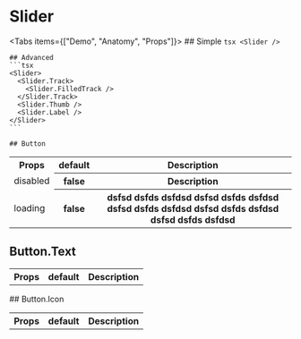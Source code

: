 
# Slider

<Tabs items={["Demo", "Anatomy", "Props"]}>
  <Tab>
    <CodeDemo />
  </Tab>
  <Tab>
    ## Simple
    ```tsx
    <Slider />
    ```

    ## Advanced
    ```tsx
    <Slider>
      <Slider.Track>
        <Slider.FilledTrack />
      </Slider.Track>
      <Slider.Thumb />
      <Slider.Label />
    </Slider>
    ```

  </Tab>
  <Tab>
  
    ## Button
   <Table className="table-auto overflow-hidden w-full">
      <Tr>
        <Th>Props</Th>
        <Th>default</Th>
        <Th>Description</Th>
      </Tr>
      <Tr>
        <Td>disabled</Td>
        <Th>false</Th>
        <Th>Description</Th>
      </Tr>
      <Tr>
        <Td>loading</Td>
        <Th>false</Th>
        <Th>dsfsd dsfds dsfdsd dsfsd dsfds dsfdsd dsfsd dsfds dsfdsd dsfsd dsfds dsfdsd dsfsd dsfds dsfdsd</Th>
      </Tr>
   </Table>

## Button.Text

   <Table className="table-auto overflow-hidden w-full">
      <Tr>
        <Th>Props</Th>
        <Th>default</Th>
        <Th>Description</Th>
      </Tr>
   </Table>
   ## Button.Icon
   <Table className="table-auto overflow-hidden w-full">
      <Tr>
        <Th>Props</Th>
        <Th>default</Th>
        <Th>Description</Th>
      </Tr>
   </Table>
  
  </Tab>
</Tabs>
